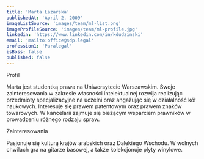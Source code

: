 ```yaml
---
title: 'Marta Łazarska'
publishedAt: 'April 2, 2009'
imageListSource: 'images/team/ml-list.png'
imageProfileSource: 'images/team/ml-profile.jpg'
linkedin: 'https://www.linkedin.com/in/kdudzinski'
email: 'mailto:office@sdp.legal'
profession1: 'Paralegal'
isBoss: false
published: false
---
```


<ProfileSection type="profile">Profil</ProfileSection>

Marta jest studentką prawa na Uniwersytecie Warszawskim. Swoje zainteresowania w zakresie własności intelektualnej rozwija realizując przedmioty specjalizacyjne na uczelni oraz angażując się w działalność kół naukowych. Interesuje się prawem patentowym oraz prawem znaków towarowych. W kancelarii zajmuje się bieżącym wsparciem prawników w prowadzeniu różnego rodzaju spraw.


<ProfileSection type="hobby">Zainteresowania</ProfileSection>

Pasjonuje się kulturą krajów arabskich oraz Dalekiego Wschodu. W wolnych chwilach gra na gitarze basowej, a także kolekcjonuje płyty winylowe.
